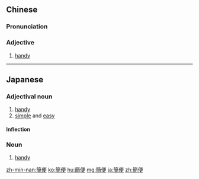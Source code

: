 {{also|简便}}
==Chinese==
{{zh-forms|s=简便}}

===Pronunciation===
{{zh-pron
|m=jiǎnbiàn
|c=gaan2 bin6
|mn=kán-piān
|cat=a
}}

===Adjective===
{{zh-adj}}

# [[handy]]

{{zh-cat|Intermediate}}

----

==Japanese==
{{ja-kanjitab|かん|べん|yomi=on}}

===Adjectival noun===
{{ja-adj|infl=な|かんべん}}

# [[handy]]
# [[simple]] and [[easy]]

====Inflection====
{{ja-na|かんべん}}

===Noun===
{{ja-noun|かんべん}}

# [[handy]]

[[zh-min-nan:簡便]]
[[ko:簡便]]
[[hu:簡便]]
[[mg:簡便]]
[[ja:簡便]]
[[zh:簡便]]